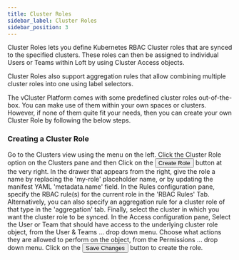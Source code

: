 ```yaml
---
title: Cluster Roles
sidebar_label: Cluster Roles
sidebar_position: 3
---
```



Cluster Roles lets you define Kubernetes RBAC Cluster roles that are synced to the specified clusters. These roles can then be assigned to individual Users or Teams within Loft by using Cluster Access objects.

Cluster Roles also support aggregation rules that allow combining multiple cluster roles into one using label selectors.

The vCluster Platform comes with some predefined cluster roles out-of-the-box. You can make use of them within your own spaces or clusters. However, if none of them quite fit your needs, then you can create your own Cluster Role by following the below steps.

### Creating a Cluster Role

<Flow id="create-clusterrole-ui">
  <Step>
    Go to the <NavStep>Clusters</NavStep> view using the menu on the left.
  </Step>
  <Step>
    Click the <NavStep>Cluster Role</NavStep> option on the Clusters pane and then Click on the <Button>Create Role</Button> button at the very right.
  </Step>
  <Step>
    In the drawer that appears from the right, give the role a name by replacing the 'my-role' placeholder name, or by updating the manifest YAML 'metadata.name' field.
  </Step>
  <Step>
    In the <Label>Rules</Label> configuration pane,  specify the RBAC rule(s) for the current role in the 'RBAC Rules' Tab. Alternatively, you can also specify an aggregation rule for a cluster role of that type in the 'aggregation' tab. Finally, select the cluster in which you want the cluster role to be synced.
  </Step>
  <Step>
    In the <Label>Access</Label> configuration pane, Select the User or Team that should have access to the underlying cluster role object, from the <Label>User & Teams ...</Label> drop down menu. Choose what actions they are allowed to perform on the object, from the <Label>Permissions ...</Label> drop down menu.
  </Step>
  <Step>
    Click on the <Button>Save Changes</Button>  button to create the role.
  </Step>
</Flow>
